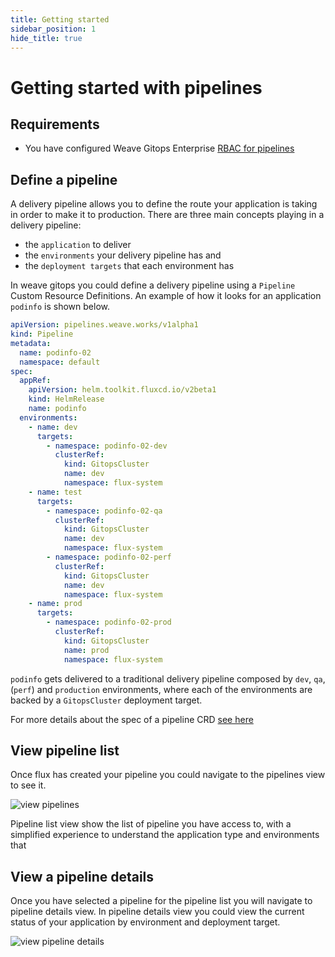 ```yaml
---
title: Getting started
sidebar_position: 1
hide_title: true
---
```




# Getting started with pipelines <TierLabel tiers="enterprise" />

## Requirements
- You have configured Weave Gitops Enterprise [RBAC for pipelines](./rbac.mdx)

## Define a pipeline

A delivery pipeline allows you to define the route your application is taking in order to make it to production.
There are three main concepts playing in a delivery pipeline:
- the `application` to deliver
- the `environments` your delivery pipeline has and
- the `deployment targets` that each environment has

In weave gitops you could define a delivery pipeline using a `Pipeline` Custom Resource Definitions.
An example of how it looks for an application `podinfo` is shown below.

```yaml
apiVersion: pipelines.weave.works/v1alpha1
kind: Pipeline
metadata:
  name: podinfo-02
  namespace: default
spec:
  appRef:
    apiVersion: helm.toolkit.fluxcd.io/v2beta1
    kind: HelmRelease
    name: podinfo
  environments:
    - name: dev
      targets:
        - namespace: podinfo-02-dev
          clusterRef:
            kind: GitopsCluster
            name: dev
            namespace: flux-system
    - name: test
      targets:
        - namespace: podinfo-02-qa
          clusterRef:
            kind: GitopsCluster
            name: dev
            namespace: flux-system
        - namespace: podinfo-02-perf
          clusterRef:
            kind: GitopsCluster
            name: dev
            namespace: flux-system
    - name: prod
      targets:
        - namespace: podinfo-02-prod
          clusterRef:
            kind: GitopsCluster
            name: prod
            namespace: flux-system
```

`podinfo` gets delivered to a traditional delivery pipeline composed by `dev`, `qa`, (`perf`) and `production` environments,
where each of the environments are backed by a `GitopsCluster` deployment target.

For more details about the spec of a pipeline CRD [see here](./pipeline-crd.mdx)

## View pipeline list

Once flux has created your pipeline you could navigate to the pipelines view to see it.

![view pipelines](img/view-pipelines.png)

Pipeline list view show the list of pipeline you have access to, with a simplified experience to understand
the application type and environments that

## View a pipeline details

Once you have selected a pipeline for the pipeline list you will navigate to pipeline details view.
In pipeline details view you could view the current status of your application by environment and deployment
target.

![view pipeline details](img/view-pipeline-details.png)

